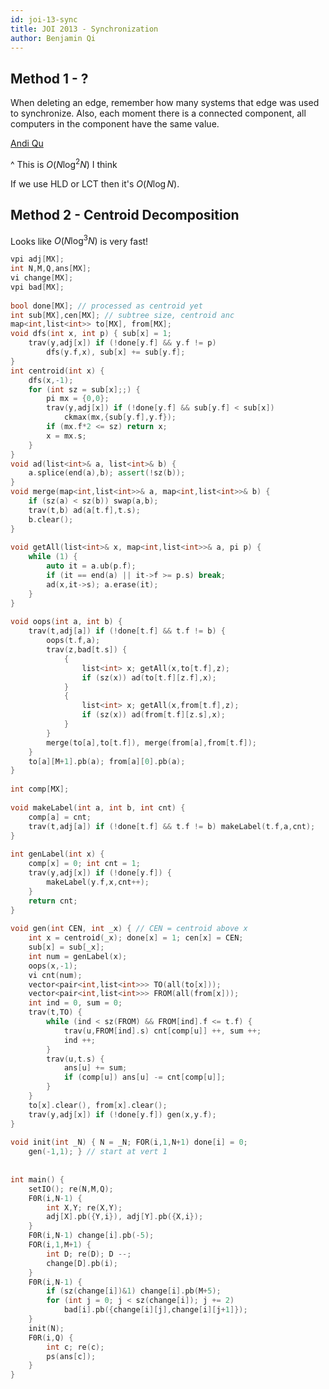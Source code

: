 ```yaml
---
id: joi-13-sync
title: JOI 2013 - Synchronization
author: Benjamin Qi
---
```


## Method 1 - ?

When deleting an edge, remember how many systems that edge was used to synchronize. Also, each moment there is a connected component, all computers in the component have the same value.

[Andi Qu](https://bits-and-bytes.me/2020/01/05/JOI-2013-Synchronisation/)

 ^ This is $O(N\log^2N)$ I think

If we use HLD or LCT then it's $O(N\log N)$.

## Method 2 - Centroid Decomposition

Looks like $O(N \log^3 N)$ is very fast! 

```cpp
vpi adj[MX];
int N,M,Q,ans[MX];
vi change[MX];
vpi bad[MX];
 
bool done[MX]; // processed as centroid yet
int sub[MX],cen[MX]; // subtree size, centroid anc
map<int,list<int>> to[MX], from[MX];
void dfs(int x, int p) { sub[x] = 1; 
	trav(y,adj[x]) if (!done[y.f] && y.f != p) 
		dfs(y.f,x), sub[x] += sub[y.f]; 
}
int centroid(int x) {
	dfs(x,-1); 
	for (int sz = sub[x];;) {
		pi mx = {0,0};
		trav(y,adj[x]) if (!done[y.f] && sub[y.f] < sub[x]) 
			ckmax(mx,{sub[y.f],y.f});
		if (mx.f*2 <= sz) return x; 
		x = mx.s;
	}
}
void ad(list<int>& a, list<int>& b) {
	a.splice(end(a),b); assert(!sz(b));
}
void merge(map<int,list<int>>& a, map<int,list<int>>& b) {
	if (sz(a) < sz(b)) swap(a,b);
	trav(t,b) ad(a[t.f],t.s);
	b.clear();
}
 
void getAll(list<int>& x, map<int,list<int>>& a, pi p) {
	while (1) {
		auto it = a.ub(p.f);
		if (it == end(a) || it->f >= p.s) break;
		ad(x,it->s); a.erase(it);
	}
}
 
void oops(int a, int b) {
	trav(t,adj[a]) if (!done[t.f] && t.f != b) {
		oops(t.f,a);
		trav(z,bad[t.s]) {
			{
				list<int> x; getAll(x,to[t.f],z);
				if (sz(x)) ad(to[t.f][z.f],x);
			}
			{
				list<int> x; getAll(x,from[t.f],z);
				if (sz(x)) ad(from[t.f][z.s],x);
			}
		}
		merge(to[a],to[t.f]), merge(from[a],from[t.f]);
	}
	to[a][M+1].pb(a); from[a][0].pb(a);
}
 
int comp[MX];
 
void makeLabel(int a, int b, int cnt) {
	comp[a] = cnt;
	trav(t,adj[a]) if (!done[t.f] && t.f != b) makeLabel(t.f,a,cnt);
}
 
int genLabel(int x) {
	comp[x] = 0; int cnt = 1;
	trav(y,adj[x]) if (!done[y.f]) {
		makeLabel(y.f,x,cnt++);
	}
	return cnt;
}
 
void gen(int CEN, int _x) { // CEN = centroid above x
	int x = centroid(_x); done[x] = 1; cen[x] = CEN; 
	sub[x] = sub[_x]; 
	int num = genLabel(x);
	oops(x,-1);
	vi cnt(num);
	vector<pair<int,list<int>>> TO(all(to[x]));
	vector<pair<int,list<int>>> FROM(all(from[x]));
	int ind = 0, sum = 0;
	trav(t,TO) {
		while (ind < sz(FROM) && FROM[ind].f <= t.f) {
			trav(u,FROM[ind].s) cnt[comp[u]] ++, sum ++;
			ind ++;
		}
		trav(u,t.s) {
			ans[u] += sum;
			if (comp[u]) ans[u] -= cnt[comp[u]];
		}
	}
	to[x].clear(), from[x].clear();
	trav(y,adj[x]) if (!done[y.f]) gen(x,y.f);
}
 
void init(int _N) { N = _N; FOR(i,1,N+1) done[i] = 0;
	gen(-1,1); } // start at vert 1
 
 
int main() {
	setIO(); re(N,M,Q);
	F0R(i,N-1) {
		int X,Y; re(X,Y);
		adj[X].pb({Y,i}), adj[Y].pb({X,i});
	}
	F0R(i,N-1) change[i].pb(-5);
	FOR(i,1,M+1) {
		int D; re(D); D --;
		change[D].pb(i);
	}
	F0R(i,N-1) {
		if (sz(change[i])&1) change[i].pb(M+5);
		for (int j = 0; j < sz(change[i]); j += 2) 
			bad[i].pb({change[i][j],change[i][j+1]});
	}
	init(N);
	F0R(i,Q) {
		int c; re(c);
		ps(ans[c]);
	}
}
```